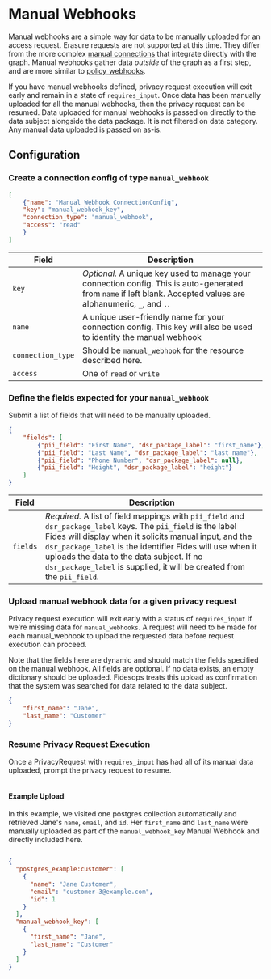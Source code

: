 # Manual Webhooks

Manual webhooks are a simple way for data to be manually uploaded for an access request. Erasure requests are not supported at this time.
They differ from the more complex [manual connections](./datasets#configure-a-manual-dataset) that integrate directly with the graph.
Manual webhooks gather data *outside* of the graph as a first step, and are more similar to [policy_webhooks](policy_webhooks).


If you have manual webhooks defined, privacy request execution will exit early and remain in a state of `requires_input`.
Once data has been manually uploaded for all the manual webhooks, then the privacy request can be resumed. Data uploaded
for manual webhooks is passed on directly to the data subject alongside the data package. It is
not filtered on data category.  Any manual data uploaded is passed on as-is.



## Configuration

### Create a connection config of type `manual_webhook`


```json filename="POST /api/v1/connection"
[
    {"name": "Manual Webhook ConnectionConfig",
    "key": "manual_webhook_key",
    "connection_type": "manual_webhook",
    "access": "read"
    }
]
```

| Field | Description |
|----|----|
| `key` | *Optional.* A unique key used to manage your connection config. This is auto-generated from `name` if left blank. Accepted values are alphanumeric, `_`, and `.`. |
| `name` | A unique user-friendly name for your connection config. This key will also be used to identity the manual webhook|
| `connection_type` | Should be `manual_webhook` for the resource described here. |
| `access` | One of `read` or `write` |


### Define the fields expected for your `manual_webhook`

Submit a list of fields that will need to be manually uploaded.


```json filename="PATCH /api/v1/connection/{{manual_webhook_key}}/access_manual_webhook"
{
    "fields": [
        {"pii_field": "First Name", "dsr_package_label": "first_name"},
        {"pii_field": "Last Name", "dsr_package_label": "last_name"},
        {"pii_field": "Phone Number", "dsr_package_label": null},
        {"pii_field": "Height", "dsr_package_label": "height"}
    ]
}
```

| Field | Description |
|----|----|
| `fields` | *Required.* A list of field mappings with `pii_field` and `dsr_package_label` keys. The `pii_field` is the label Fides will display when it solicits manual input, and the `dsr_package_label` is the identifier Fides will use when it uploads the data to the data subject.  If no `dsr_package_label` is supplied, it will be created from the `pii_field`.


### Upload manual webhook data for a given privacy request

Privacy request execution will exit early with a status of `requires_input` if we're missing data for `manual_webhooks`.
A request will need to be made for each manual_webhook to upload the requested data before request execution can proceed.

Note that the fields here are dynamic and should match the fields specified on the manual webhook. All fields are optional.
If no data exists, an empty dictionary should be uploaded. Fidesops treats this upload as confirmation that the
system was searched for data related to the data subject.

```json filename="PATCH /privacy-request/{{privacy_request_id}}/access_manual_webhook/{{manual_webhook_key}}"
{
    "first_name": "Jane",
    "last_name": "Customer"
}
```

### Resume Privacy Request Execution

Once a PrivacyRequest with `requires_input` has had all of its manual data uploaded, prompt the privacy request to resume.

```json filename="POST /privacy-request/{{privacy_request_id}}/resume_from_requires_input"
```

#### Example Upload

In this example, we visited one postgres collection automatically and retrieved Jane's `name`, `email`, and `id`.
Her `first_name` and `last_name` were manually uploaded as part of the `manual_webhook_key` Manual Webhook
and directly included here.

```json

{
  "postgres_example:customer": [
    {
      "name": "Jane Customer",
      "email": "customer-3@example.com",
      "id": 1
    }
  ],
  "manual_webhook_key": [
    {
      "first_name": "Jane",
      "last_name": "Customer"
    }
  ]
}
```
